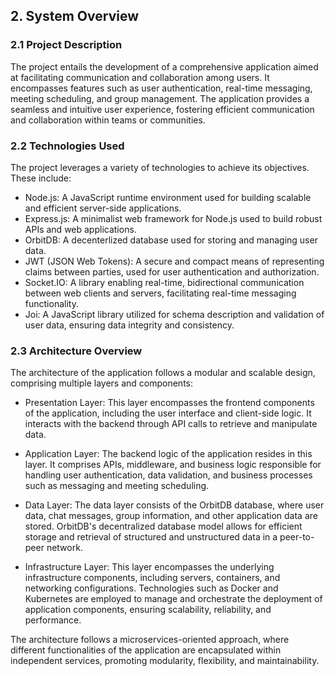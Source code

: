 ## 2. System Overview

### 2.1 Project Description
The project entails the development of a comprehensive application aimed at facilitating communication and collaboration among users. It encompasses features such as user authentication, real-time messaging, meeting scheduling, and group management. The application provides a seamless and intuitive user experience, fostering efficient communication and collaboration within teams or communities.

### 2.2 Technologies Used
The project leverages a variety of technologies to achieve its objectives. These include:

- Node.js: A JavaScript runtime environment used for building scalable and efficient server-side applications.
- Express.js: A minimalist web framework for Node.js used to build robust APIs and web applications.
- OrbitDB: A decenterlized database used for storing and managing user data.
- JWT (JSON Web Tokens): A secure and compact means of representing claims between parties, used for user authentication and authorization.
- Socket.IO: A library enabling real-time, bidirectional communication between web clients and servers, facilitating real-time messaging functionality.
- Joi: A JavaScript library utilized for schema description and validation of user data, ensuring data integrity and consistency.

### 2.3 Architecture Overview
The architecture of the application follows a modular and scalable design, comprising multiple layers and components:

- Presentation Layer: This layer encompasses the frontend components of the application, including the user interface and client-side logic. It interacts with the backend through API calls to retrieve and manipulate data.

- Application Layer: The backend logic of the application resides in this layer. It comprises APIs, middleware, and business logic responsible for handling user authentication, data validation, and business processes such as messaging and meeting scheduling.

- Data Layer: The data layer consists of the OrbitDB database, where user data, chat messages, group information, and other application data are stored. OrbitDB's decentralized database model allows for efficient storage and retrieval of structured and unstructured data in a peer-to-peer network.

- Infrastructure Layer: This layer encompasses the underlying infrastructure components, including servers, containers, and networking configurations. Technologies such as Docker and Kubernetes are employed to manage and orchestrate the deployment of application components, ensuring scalability, reliability, and performance.

The architecture follows a microservices-oriented approach, where different functionalities of the application are encapsulated within independent services, promoting modularity, flexibility, and maintainability.
